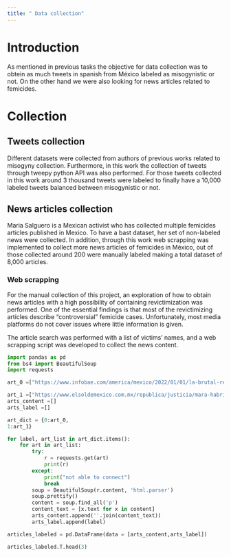 ```yaml
---
title: " Data collection"
---
```


# Introduction

As mentioned in previous tasks the objective for data collection was to obtein as much tweets in spanish from México labeled as misogynistic or not. On the other hand we were also looking for news articles related to femicides.

# Collection

## Tweets collection

Different datasets were collected from authors of previous works related to misogyny collection. Furthermore, in this work the collection of tweets through tweepy python API was also performed. For those tweets collected in this work around 3 thousand tweets were labeled to finally have a 10,000 labeled tweets balanced between misogynistic or not.

## News articles collection

Maria Salguero is a Mexican activist who has collected multiple femicides articles published in Mexico. To have a bast dataset, her set of non-labeled news were collected. In addition, through this work web scrapping was implemented to collect more news articles of femicides in México, out of those collected around 200 were manually labeled making a total dataset of 8,000 articles.

### Web scrapping

For the manual collection of this project, an exploration of how to obtain news articles with a high possibility of containing revictimization was performed. One of the essential findings is that most of the revictimizing articles describe "controversial" femicide cases. Unfortunately, most media platforms do not cover issues where little information is given.

The article search was performed with a list of victims' names, and a web scrapping script was developed to collect the news content.

```python
import pandas as pd
from bs4 import BeautifulSoup
import requests

art_0 =["https://www.infobae.com/america/mexico/2022/01/01/la-brutal-realidad-de-los-feminicidios-en-mexico-mas-de-10-mujeres-fueron-asesinadas-al-dia-en-2021/","https://www.infobae.com/america/mexico/2021/12/27/mas-de-10-mujeres-asesinadas-al-dia-durante-el-2021-en-mexico/"]

art_1 =["https://www.elsoldemexico.com.mx/republica/justicia/mara-habria-sido-asesinada-en-un-motel-de-puebla-fiscalia-254334.html","https://primeravueltanoticias.com/la-otra-version-mara-fue-asesinada-por-su-novio-millonario/"]
arts_content =[]
arts_label =[]

art_dict = {0:art_0,
1:art_1}

for label, art_list in art_dict.items():
    for art in art_list:
        try:
            r = requests.get(art)
            print(r)
        except:
            print("not able to connect")
            break
        soup = BeautifulSoup(r.content, 'html.parser')
        soup.prettify()
        content = soup.find_all('p')
        content_text = [x.text for x in content]
        arts_content.append(''.join(content_text))
        arts_label.append(label)

articles_labeled = pd.DataFrame(data = [arts_content,arts_label])

articles_labeled.T.head(3)
```
